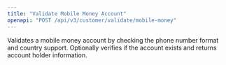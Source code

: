 ```yaml
---
title: "Validate Mobile Money Account"
openapi: "POST /api/v3/customer/validate/mobile-money"
---
```


Validates a mobile money account by checking the phone number format and country support. Optionally verifies if the account exists and returns account holder information.
